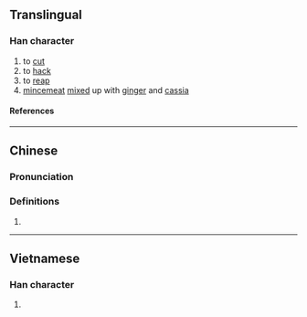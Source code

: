 {{character info}}
==Translingual==

===Han character===
{{Han char|rn=18|rad=刀|as=12|sn=14|four=|canj=LXLN|ids=⿰肅刂}}

# to [[cut]]
# to [[hack]]
# to [[reap]]
# [[mincemeat]] [[mix]]ed up with [[ginger]] and [[cassia]]

====References====
{{Han ref|kx=0143.470|hdz=10360.040|uh=3505}}

----

==Chinese==
{{zh-forms|s=𫦅}}

===Pronunciation===
{{zh-pron
|m=xiào
|c=siu3
|cat=
}}

===Definitions===
{{zh-hanzi}}

# {{rfdef|zh}}

----

==Vietnamese==

===Han character===
{{vi-readings|reading=got|rs=刀12}}

# {{rfdef|vi|sort=刀12}}